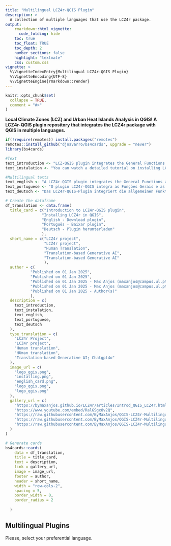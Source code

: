 ```yaml
---
title: "Multilingual LCZ4r-QGIS Plugin"
description: >
  A collection of multiple languages that use the LCZ4r package.
output:
    rmarkdown::html_vignette:
      code_folding: hide
    toc: true
    toc_float: TRUE
    toc_depth: 2
    number_sections: false
    highlight: "textmate"
    css: custom.css
vignette: >
  %\VignetteIndexEntry{Multilingual LCZ4r-QGIS Plugin}
  %\VignetteEncoding{UTF-8}
  %\VignetteEngine{rmarkdown::render}
---
```


```r
knitr::opts_chunk$set(
  collapse = TRUE,
  comment = "#>"
)
```

**Local Climate Zones (LCZ) and Urban Heat Islands Analysis in QGIS! A LCZ4r-QGIS plugin repository that integrates the LCZ4r package with QGIS in multiple languages.**


```r
if(!require(remotes)) install.packages("remotes")
remotes::install_github("djnavarro/bs4cards", upgrade = "never")
library(bs4cards)

```

```r
#Text
text_introduction <- "LCZ-QGIS plugin integrates the General Functions and Local Functions from LCZ4r package into QGIS, allowing users to analyze LCZs and urban heat islands directly within the QGIS environment."
text_instalation <- "You can watch a detailed tutorial on installing LCZ4r in QGIS above or link below."

#Multilingual texts
text_english <- "A LCZ4r-QGIS plugin integrates the General Functions and Local Functions from LCZ4r package into QGIS environment."
text_portuguese <- "O plugin LCZ4r-QGIS integra as Funções Gerais e as Funções Locais do pacote LCZ4r no ambiente QGIS."
text_deutsch <- "Das LCZ4r-QGIS-Plugin integriert die allgemeinen Funktionen und lokalen Funktionen des LCZ4r-Pakets in die QGIS-Umgebung."


```


```r
# Create the dataframe
df_translation <- data.frame(
  title_card = c("Introduction to LCZ4r-QGIS plugin", 
                "Installing LCZ4r in QGIS", 
                "English - Download plugin", 
                "Português - Baixar plugin", 
                "Deutsch - Plugin herunterladen"
                ),
  short_name = c("LCZ4r project", 
                 "LCZ4r project", 
                 "Human Translation", 
                 "Translation-based Generative AI", 
                 "Translation-based Generative AI"
                 ),
  author = c(
           "Published on 01 Jan 2025", 
           "Published on 01 Jan 2025", 
           "Published on 01 Jan 2025 - Max Anjos (maxanjos@campus.ul.pt)", 
           "Published on 01 Jan 2025 - Max Anjos (maxanjos@campus.ul.pt) • Antônio Campos Neto • Dayvid Madeiros", 
           "Published on 01 Jan 2025 - Author(s)"
           ),
  description = c(
    text_introduction,
    text_instalation,
    text_english,
    text_portuguese,
    text_deutsch
  ),
  type_translation = c(
    "LCZ4r Project",
    "LCZ4r project",
    "Human translation",
    "HUman translation",
    "Translation-based Generative AI; Chatgpt4o"
  ),
  image_url = c(
    "logo_qgis.png",
    "installing.png",
    "english_card.png",
    "logo_qgis.png",
    "logo_qgis.png"
  ),
  gallery_url = c(
    "https://bymaxanjos.github.io/LCZ4r/articles/Introd_QGIS_LCZ4r.html",
    "https://www.youtube.com/embed/RalGSgx8v2Q",
    "https://raw.githubusercontent.com/ByMaxAnjos/QGIS-LCZ4r-Multilingual/refs/heads/master/scripts/English_LCZ4r.zip",
    "https://raw.githubusercontent.com/ByMaxAnjos/QGIS-LCZ4r-Multilingual/refs/heads/master/scripts/Portuguese_LCZ4r.zip",
    "https://raw.githubusercontent.com/ByMaxAnjos/QGIS-LCZ4r-Multilingual/refs/heads/master/scripts/Deutsch_LCZ4r.zip"
  )
)
```


```r
# Generate cards
bs4cards::cards(
    data = df_translation,
    title = title_card,
    text = description,
    link = gallery_url,
    image = image_url,
    footer = author,
    header = short_name,
    width = "row-cols-2",
    spacing = 5,
    border_width = 0,
    border_radius = 2
    
  )
```


## Multilingual Plugins

Please, select your preferential language.

